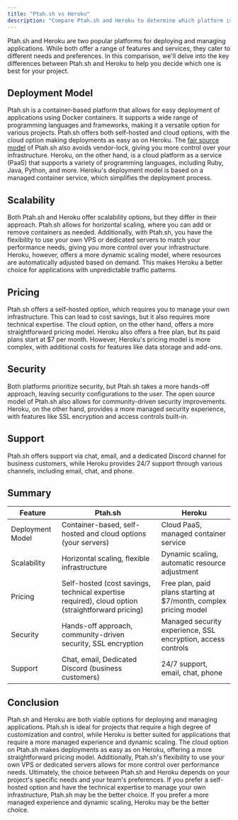 ```yaml
---
title: "Ptah.sh vs Heroku"
description: "Compare Ptah.sh and Heroku to determine which platform is best for your application deployment needs."
---
```


Ptah.sh and Heroku are two popular platforms for deploying and managing applications. While both offer a range of features and services, they cater to different needs and preferences. In this comparison, we'll delve into the key differences between Ptah.sh and Heroku to help you decide which one is best for your project.

## Deployment Model

Ptah.sh is a container-based platform that allows for easy deployment of applications using Docker containers. It supports a wide range of programming languages and frameworks, making it a versatile option for various projects. Ptah.sh offers both self-hosted and cloud options, with the cloud option making deployments as easy as on Heroku. The [fair source model](/blog/2024-08-09-we-use-fair-source/) of Ptah.sh also avoids vendor-lock, giving you more control over your infrastructure. Heroku, on the other hand, is a cloud platform as a service (PaaS) that supports a variety of programming languages, including Ruby, Java, Python, and more. Heroku's deployment model is based on a managed container service, which simplifies the deployment process.

## Scalability

Both Ptah.sh and Heroku offer scalability options, but they differ in their approach. Ptah.sh allows for horizontal scaling, where you can add or remove containers as needed. Additionally, with Ptah.sh, you have the flexibility to use your own VPS or dedicated servers to match your performance needs, giving you more control over your infrastructure. Heroku, however, offers a more dynamic scaling model, where resources are automatically adjusted based on demand. This makes Heroku a better choice for applications with unpredictable traffic patterns.

## Pricing

Ptah.sh offers a self-hosted option, which requires you to manage your own infrastructure. This can lead to cost savings, but it also requires more technical expertise. The cloud option, on the other hand, offers a more straightforward pricing model. Heroku also offers a free plan, but its paid plans start at $7 per month. However, Heroku's pricing model is more complex, with additional costs for features like data storage and add-ons.

## Security

Both platforms prioritize security, but Ptah.sh takes a more hands-off approach, leaving security configurations to the user. The open source model of Ptah.sh also allows for community-driven security improvements. Heroku, on the other hand, provides a more managed security experience, with features like SSL encryption and access controls built-in.

## Support

Ptah.sh offers support via chat, email, and a dedicated Discord channel for business customers, while Heroku provides 24/7 support through various channels, including email, chat, and phone.

## Summary

| Feature | Ptah.sh | Heroku |
| --- | --- | --- |
| Deployment Model | Container-based, self-hosted and cloud options (your servers) | Cloud PaaS, managed container service |
| Scalability | Horizontal scaling, flexible infrastructure | Dynamic scaling, automatic resource adjustment |
| Pricing | Self-hosted (cost savings, technical expertise required), cloud option (straightforward pricing) | Free plan, paid plans starting at $7/month, complex pricing model |
| Security | Hands-off approach, community-driven security, SSL encryption | Managed security experience, SSL encryption, access controls |
| Support | Chat, email, Dedicated Discord (business customers) | 24/7 support, email, chat, phone |

## Conclusion

Ptah.sh and Heroku are both viable options for deploying and managing applications. Ptah.sh is ideal for projects that require a high degree of customization and control, while Heroku is better suited for applications that require a more managed experience and dynamic scaling. The cloud option on Ptah.sh makes deployments as easy as on Heroku, offering a more straightforward pricing model. Additionally, Ptah.sh's flexibility to use your own VPS or dedicated servers allows for more control over performance needs. Ultimately, the choice between Ptah.sh and Heroku depends on your project's specific needs and your team's preferences. If you prefer a self-hosted option and have the technical expertise to manage your own infrastructure, Ptah.sh may be the better choice. If you prefer a more managed experience and dynamic scaling, Heroku may be the better choice.

